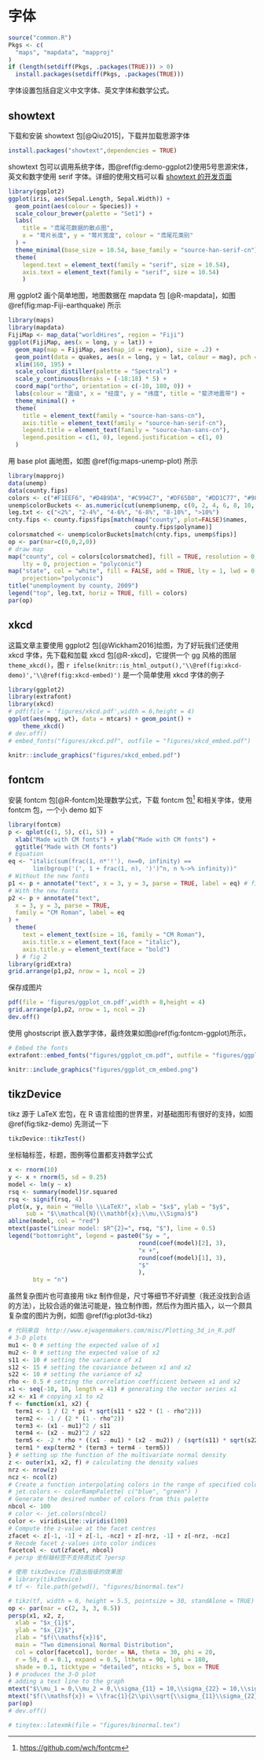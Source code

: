 # 字体

```r
source("common.R")
Pkgs <- c(
  "maps", "mapdata", "mapproj"
)
if (length(setdiff(Pkgs, .packages(TRUE))) > 0) 
  install.packages(setdiff(Pkgs, .packages(TRUE)))
```

字体设置包括自定义中文字体、英文字体和数学公式。

## showtext 

下载和安装 showtext 包[@Qiu2015]，下载并加载思源字体

```r
install.packages("showtext",dependencies = TRUE)
```

showtext 包可以调用系统字体，图\@ref(fig:demo-ggplot2)使用5号思源宋体，英文和数字使用 serif 字体。详细的使用文档可以看 [showtext 的开发页面](https://github.com/yixuan/showtext)

```r
library(ggplot2)
ggplot(iris, aes(Sepal.Length, Sepal.Width)) +
  geom_point(aes(colour = Species)) +
  scale_colour_brewer(palette = "Set1") +
  labs(
    title = "鸢尾花数据的散点图",
    x = "萼片长度", y = "萼片宽度", colour = "鸢尾花类别"
  ) +
  theme_minimal(base_size = 10.54, base_family = "source-han-serif-cn") +
  theme(
    legend.text = element_text(family = "serif", size = 10.54),
    axis.text = element_text(family = "serif", size = 10.54)
    )
```

用 ggplot2 画个简单地图，地图数据在 mapdata 包 [@R-mapdata]，如图 \@ref(fig:map-Fiji-earthquake) 所示

```r
library(maps)
library(mapdata)
FijiMap <- map_data("worldHires", region = "Fiji")
ggplot(FijiMap, aes(x = long, y = lat)) +
  geom_map(map = FijiMap, aes(map_id = region), size = .2) +
  geom_point(data = quakes, aes(x = long, y = lat, colour = mag), pch = 16) +
  xlim(160, 195) +
  scale_colour_distiller(palette = "Spectral") +
  scale_y_continuous(breaks = (-18:18) * 5) +
  coord_map("ortho", orientation = c(-10, 180, 0)) +
  labs(colour = "震级", x = "经度", y = "纬度", title = "斐济地震带") +
  theme_minimal() +
  theme(
    title = element_text(family = "source-han-sans-cn"),
    axis.title = element_text(family = "source-han-serif-cn"),
    legend.title = element_text(family = "source-han-sans-cn"),
    legend.position = c(1, 0), legend.justification = c(1, 0)
  )
```

用 base plot 画地图，如图 \@ref(fig:maps-unemp-plot) 所示

```r
library(mapproj) 	
data(unemp)
data(county.fips)
colors <- c("#F1EEF6", "#D4B9DA", "#C994C7", "#DF65B0", "#DD1C77", "#980043")
unemp$colorBuckets <- as.numeric(cut(unemp$unemp, c(0, 2, 4, 6, 8, 10, 100)))
leg.txt <- c("<2%", "2-4%", "4-6%", "6-8%", "8-10%", ">10%")
cnty.fips <- county.fips$fips[match(map("county", plot=FALSE)$names,
                                    county.fips$polyname)]
colorsmatched <- unemp$colorBuckets[match(cnty.fips, unemp$fips)]
op <- par(mar=c(0,0,2,0))
# draw map
map("county", col = colors[colorsmatched], fill = TRUE, resolution = 0,
    lty = 0, projection = "polyconic")
map("state", col = "white", fill = FALSE, add = TRUE, lty = 1, lwd = 0.2,
    projection="polyconic")
title("unemployment by county, 2009")
legend("top", leg.txt, horiz = TRUE, fill = colors)
par(op)  
```

## xkcd

这篇文章主要使用 ggplot2 包[@Wickham2016]绘图，为了好玩我们还使用 xkcd 字体，先下载和加载 xkcd 包[@R-xkcd]，它提供一个 gg 风格的图层`theme_xkcd()`，图 `r ifelse(knitr::is_html_output(),'\\@ref(fig:xkcd-demo)','\\@ref(fig:xkcd-embed)') ` 是一个简单使用 xkcd 字体的例子

```r
library(ggplot2)
library(extrafont)
library(xkcd)
# pdf(file = 'figures/xkcd.pdf',width = 6,height = 4)
ggplot(aes(mpg, wt), data = mtcars) + geom_point() +
    theme_xkcd()
# dev.off()
# embed_fonts("figures/xkcd.pdf", outfile = "figures/xkcd_embed.pdf")
```

```r
knitr::include_graphics("figures/xkcd_embed.pdf")
```

## fontcm

安装 fontcm 包[@R-fontcm]处理数学公式，下载 fontcm 包^[<https://github.com/wch/fontcm>] 和相关字体，使用 fontcm 包，一个小 demo 如下

```r
library(fontcm)
p <- qplot(c(1, 5), c(1, 5)) +
  xlab("Made with CM fonts") + ylab("Made with CM fonts") +
  ggtitle("Made with CM fonts")
# Equation
eq <- "italic(sum(frac(1, n*'!'), n==0, infinity) ==
       lim(bgroup('(', 1 + frac(1, n), ')')^n, n %->% infinity))"
# Without the new fonts
p1 <- p + annotate("text", x = 3, y = 3, parse = TRUE, label = eq) # fig 1
# With the new fonts
p2 <- p + annotate("text",
  x = 3, y = 3, parse = TRUE,
  family = "CM Roman", label = eq
) +
  theme(
    text = element_text(size = 16, family = "CM Roman"),
    axis.title.x = element_text(face = "italic"),
    axis.title.y = element_text(face = "bold")
  ) # fig 2
library(gridExtra)
grid.arrange(p1,p2, nrow = 1, ncol = 2)
```

保存成图片

```r
pdf(file = 'figures/ggplot_cm.pdf',width = 8,height = 4)
grid.arrange(p1,p2, nrow = 1, ncol = 2)
dev.off()
```

使用 ghostscript 嵌入数学字体，最终效果如图\@ref(fig:fontcm-ggplot)所示，

```r
# Embed the fonts
extrafont::embed_fonts("figures/ggplot_cm.pdf", outfile = "figures/ggplot_cm_embed.pdf")
```
```r
knitr::include_graphics("figures/ggplot_cm_embed.png")
```

## tikzDevice

tikz 源于 LaTeX 宏包，在 R 语言绘图的世界里，对基础图形有很好的支持，如图 \@ref(fig:tikz-demo)
先测试一下

```r
tikzDevice::tikzTest()
```

坐标轴标签，标题，图例等位置都支持数学公式

```r
x <- rnorm(10)
y <- x + rnorm(5, sd = 0.25)
model <- lm(y ~ x)
rsq <- summary(model)$r.squared
rsq <- signif(rsq, 4)
plot(x, y, main = "Hello \\LaTeX!", xlab = "$x$", ylab = "$y$", 
     sub = "$\\mathcal{N}(\\mathbf{x};\\mu,\\Sigma)$")
abline(model, col = "red")
mtext(paste("Linear model: $R^{2}=", rsq, "$"), line = 0.5)
legend("bottomright", legend = paste0("$y = ", 
                                     round(coef(model)[2], 3),
                                     "x +", 
                                     round(coef(model)[1], 3), 
                                     "$"
                                     ), 
       bty = "n")
```

虽然复杂图片也可直接用 tikz 制作但是，尺寸等细节不好调整（我还没找到合适的方法），比较合适的做法可能是，独立制作图，然后作为图片插入，以一个颇具复杂度的图片为例，如图 \@ref(fig:plot3d-tikz)

```r
# 代码来自  http://www.ejwagenmakers.com/misc/Plotting_3d_in_R.pdf
# 3-D plots
mu1 <- 0 # setting the expected value of x1
mu2 <- 0 # setting the expected value of x2
s11 <- 10 # setting the variance of x1
s12 <- 15 # setting the covariance between x1 and x2
s22 <- 10 # setting the variance of x2
rho <- 0.5 # setting the correlation coefficient between x1 and x2
x1 <- seq(-10, 10, length = 41) # generating the vector series x1
x2 <- x1 # copying x1 to x2
f <- function(x1, x2) {
  term1 <- 1 / (2 * pi * sqrt(s11 * s22 * (1 - rho^2)))
  term2 <- -1 / (2 * (1 - rho^2))
  term3 <- (x1 - mu1)^2 / s11
  term4 <- (x2 - mu2)^2 / s22
  term5 <- -2 * rho * ((x1 - mu1) * (x2 - mu2)) / (sqrt(s11) * sqrt(s22))
  term1 * exp(term2 * (term3 + term4 - term5))
} # setting up the function of the multivariate normal density
z <- outer(x1, x2, f) # calculating the density values
nrz <- nrow(z)
ncz <- ncol(z)
# Create a function interpolating colors in the range of specified colors
# jet.colors <- colorRampPalette( c("blue", "green") )
# Generate the desired number of colors from this palette
nbcol <- 100
# color <- jet.colors(nbcol)
color <- viridisLite::viridis(100)
# Compute the z-value at the facet centres
zfacet <- z[-1, -1] + z[-1, -ncz] + z[-nrz, -1] + z[-nrz, -ncz]
# Recode facet z-values into color indices
facetcol <- cut(zfacet, nbcol)
# persp 坐标轴标签不支持表达式 ?persp

# 使用 tikzDevice 打造出版级的效果图
# library(tikzDevice)
# tf <- file.path(getwd(), "figures/binormal.tex")

# tikz(tf, width = 6, height = 5.5, pointsize = 30, standAlone = TRUE)
op <- par(mar = c(2, 3, 3, 0.5))
persp(x1, x2, z,
  xlab = "$x_{1}$",
  ylab = "$x_{2}$",
  zlab = "$f(\\mathsf{x})$",
  main = "Two dimensional Normal Distribution",
  col = color[facetcol], border = NA, theta = 30, phi = 20,
  r = 50, d = 0.1, expand = 0.5, ltheta = 90, lphi = 180,
  shade = 0.1, ticktype = "detailed", nticks = 5, box = TRUE
) # produces the 3-D plot
# adding a text line to the graph
mtext("$\\mu_1 = 0,\\mu_2 = 0,\\sigma_{11} = 10,\\sigma_{22} = 10,\\sigma_{12} = 15, \\rho = 0.5$", side = 3)
mtext("$f(\\mathsf{x}) = \\frac{1}{2\\pi\\sqrt{\\sigma_{11}\\sigma_{22}(1-\\rho^2)}}\\exp\\big\\{-\\frac{1}{2(1-\\rho^2)}[\\frac{(x_1 - \\mu_1)^2}{\\sigma_{11}} - 2\\rho\\frac{(x_1 - \\mu_1)(x_2 - \\mu_2)}{\\sqrt{\\sigma_{11}}\\sqrt{\\sigma_{22}}} + \\frac{(x_2 - \\mu_2)^2}{\\sigma_{22}}]\\big\\}$", side = 1)
par(op)
# dev.off()

# tinytex::latexmk(file = "figures/binormal.tex")
```

